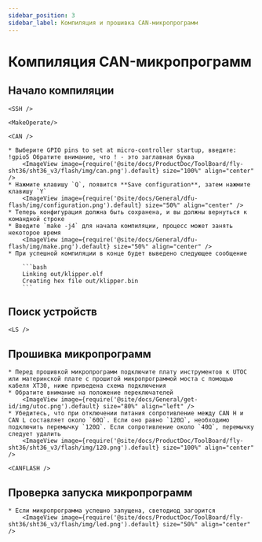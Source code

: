 ```yaml
---
sidebar_position: 3
sidebar_label: Компиляция и прошивка CAN-микропрограмм
---
```




# Компиляция CAN-микропрограмм

## Начало компиляции

    <SSH />

    <MakeOperate/>

    <CAN />

    * Выберите GPIO pins to set at micro-controller startup, введите: !gpio5 Обратите внимание, что ! - это заглавная буква
        <ImageView image={require('@site/docs/ProductDoc/ToolBoard/fly-sht36/sht36_v3/flash/img/can.png').default} size="100%" align="center" />
    * Нажмите клавишу `Q`, появится **Save configuration**, затем нажмите клавишу `Y`
        <ImageView image={require('@site/docs/General/dfu-flash/img/configuration.png').default} size="50%" align="center" />
    * Теперь конфигурация должна быть сохранена, и вы должны вернуться к командной строке
    * Введите `make -j4` для начала компиляции, процесс может занять некоторое время
        <ImageView image={require('@site/docs/General/dfu-flash/img/make.png').default} size="50%" align="center" />
    * При успешной компиляции в конце будет выведено следующее сообщение

        ```bash
        Linking out/klipper.elf
        Creating hex file out/klipper.bin
        ```

## Поиск устройств

    <LS />


## Прошивка микропрограмм
         
    * Перед прошивкой микропрограмм подключите плату инструментов к UTOC или материнской плате с прошитой микропрограммой моста с помощью кабеля XT30, ниже приведена схема подключения
    * Обратите внимание на положение переключателей
        <ImageView image={require('@site/docs/General/get-id/img/utoc.png').default} size="80%" align="left" />
    * Убедитесь, что при отключении питания сопротивление между CAN H и CAN L составляет около `60Ω`. Если оно равно `120Ω`, необходимо подключить перемычку `120Ω`. Если сопротивление около `40Ω`, перемычку следует удалить
        <ImageView image={require('@site/docs/ProductDoc/ToolBoard/fly-sht36/sht36_v3/flash/img/120.png').default} size="100%" align="center" />

    <CANFLASH />

## Проверка запуска микропрограмм

    * Если микропрограмма успешно запущена, светодиод загорится
        <ImageView image={require('@site/docs/ProductDoc/ToolBoard/fly-sht36/sht36_v3/flash/img/led.png').default} size="50%" align="center" />